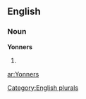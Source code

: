 
==English==

===Noun===
'''Yonners'''

# {{plural of|[[Yonner]]}}

[[Category:English plurals]]

[[ar:Yonners]]